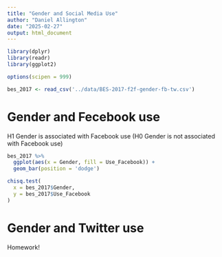 ```yaml
---
title: "Gender and Social Media Use"
author: "Daniel Allington"
date: "2025-02-27"
output: html_document
---
```


```r
library(dplyr)
library(readr)
library(ggplot2)

options(scipen = 999)

bes_2017 <- read_csv('../data/BES-2017-f2f-gender-fb-tw.csv')
```

# Gender and Fecebook use

H1 Gender is associated with Facebook use
(H0 Gender is not associated with Facebook use)

```r
bes_2017 %>%
  ggplot(aes(x = Gender, fill = Use_Facebook)) +
  geom_bar(position = 'dodge')
```

```r
chisq.test(
  x = bes_2017$Gender,
  y = bes_2017$Use_Facebook
)
```

# Gender and Twitter use

Homework!